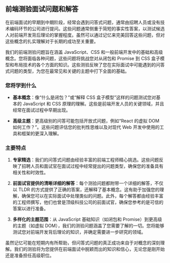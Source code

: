 ## 前端测验面试问题和解答

在前端面试的早期到中期阶段，经常会遇到问答式问题，通常由招聘人员或没有技术编码环节的公司进行提问。这些问题通常侧重于简短的事实性答案，以测试候选人对前端开发背后理论的掌握程度。虽然可以通过记忆来完美回答这些问题，但对这些概念的扎实理解对于长期的成功至关重要。

我们的前端测验问题旨在涵盖 JavaScript、CSS 和一般前端开发中的基础和高级概念。您将面临各种问题，这些问题将挑战您对从闭包和 Promise 到 CSS 盒子模型和布局技术的各个方面的知识。这些测验反映了您在实际面试中可能遇到的问答式问题的类型，为您在最常见和关键的主题中打下全面的基础。

### 您将学到什么

* **基本概念**：像“什么是闭包？”或“解释 CSS 盒子模型”这样的问题测试您对基本的 JavaScript 和 CSS 原理的理解。这些是前端开发人员的关键领域，并且经常在面试过程中早期出现。

* **高级主题**：更高级别的问答可能包括开放式问题，例如“React 的虚拟 DOM 如何工作？”。这些问题评估您的批判性思维以及对现代 Web 开发中使用的工具和框架的更深入理解。

### 主要特点

1. **专家精选**：我们的问答式问题由经验丰富的前端工程师精心挑选。这些问题反映了招聘人员和面试官在面试过程中经常提出的问题类型，确保您的准备具有相关性和时效性。

2. **前面试官提供的清晰详细的解答**：每个测验问题都附带一个详细的解答，不仅以 TLDR 的方式提供了正确的答案，还解释了基本概念。这有助于加强您的理解，确保您可以在实际面试中处理类似的问题。此外，每个解答都由经验丰富的工程师撰写，他们也曾是顶级科技公司的前面试官，确保您参考的是可信的答案以进行准备。

3. **多样化的主题范围**：从 JavaScript 基础知识（如闭包和 Promise）到更高级的主题（如虚拟 DOM），我们的测验问题涵盖了您需要了解的一切。您将能够测试您对前端开发背后理论的知识，并确定需要进一步研究的领域。

虽然记忆可能在短期内有所帮助，但问答式问题的真正成功来自于对概念的深刻理解。我们的测验将为您提供在前端面试中脱颖而出的知识和信心，无论您是刚开始还是准备担任高级职位。
